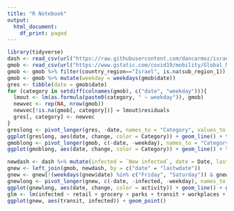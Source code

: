 ```yaml
---
title: "R Notebook"
output:
  html_document:
    df_print: paged
---
```

```r
library(tidyverse)
dash <- read_csv(url("https://raw.githubusercontent.com/dancarmoz/israel_moh_covid_dashboard_data/master/hospitalized_and_infected.csv"))
gmob <- read_csv(url("https://www.gstatic.com/covid19/mobility/Global_Mobility_Report.csv"))
gmob <- gmob %>% filter(country_region=="Israel", is.na(sub_region_1)) %>% select(date, retail = retail_and_recreation_percent_change_from_baseline, grocery = grocery_and_pharmacy_percent_change_from_baseline, parks = parks_percent_change_from_baseline, transit = transit_stations_percent_change_from_baseline, workplaces = workplaces_percent_change_from_baseline, residential = residential_percent_change_from_baseline)
gmob <- gmob %>% mutate(weekday = weekdays(gmob$date))
gres <- tibble(date = gmob$date)
for (category in setdiff(colnames(gmob), c("date", "weekday"))){
  lmout <- lm(as.formula(paste0(category, " ~ weekday")), gmob)
  newvec <- rep(NA, nrow(gmob))
  newvec[!is.na(gmob[, category])] = lmout$residuals
  gres[, category] <- newvec
}
greslong <- pivot_longer(gres, -date, names_to = "Category", values_to = "change")
ggplot(greslong, aes(date, change, color = Category)) + geom_line() + theme_bw()
gmoblong <- pivot_longer(gmob, c(-date, -weekday), names_to = "Category", values_to = "change")
ggplot(gmoblong, aes(date, change, color = Category)) + geom_line() + theme_bw()

newdash <- dash %>% mutate(infected = `New infected`, date = Date, lastwdate = date-8) %>% select(lastwdate, infected)
gnew <- left_join(gmob, newdash, by = c("date" = "lastwdate"))
gnew <- gnew[!(weekdays(gnew$date) %in% c("Friday", "Saturday")) & gnew$date > "2020-06-15",]
gnewlong <- pivot_longer(gnew, c(-date, -infected, -weekday), names_to = "activity", values_to = "change")
ggplot(gnewlong, aes(date, change, color = activity)) + geom_line() + geom_line(aes(y=infected/mean(infected, na.rm=T)*100), color='black')
glm <- lm(infected ~ retail + grocery + parks + transit + workplaces + residential, gnew)
ggplot(gnew, aes(transit, infected)) + geom_point()
```